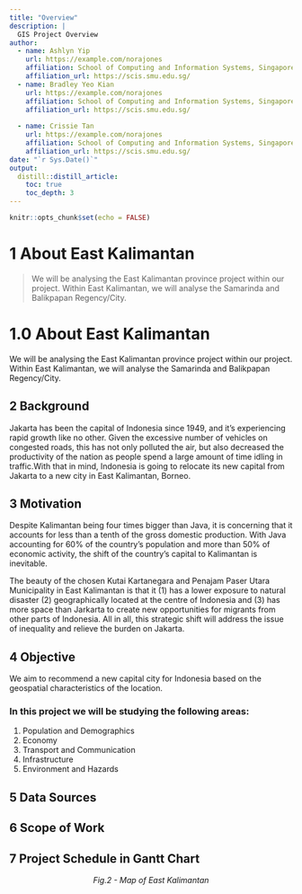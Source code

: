 ```yaml
---
title: "Overview"
description: |
  GIS Project Overview
author:
  - name: Ashlyn Yip 
    url: https://example.com/norajones
    affiliation: School of Computing and Information Systems, Singapore Management University
    affiliation_url: https://scis.smu.edu.sg/
  - name: Bradley Yeo Kian 
    url: https://example.com/norajones
    affiliation: School of Computing and Information Systems, Singapore Management University
    affiliation_url: https://scis.smu.edu.sg/
    
  - name: Crissie Tan 
    url: https://example.com/norajones
    affiliation: School of Computing and Information Systems, Singapore Management University
    affiliation_url: https://scis.smu.edu.sg/
date: "`r Sys.Date()`"
output: 
  distill::distill_article:
    toc: true
    toc_depth: 3
---
```


```r
knitr::opts_chunk$set(echo = FALSE)
```

# 1 About East Kalimantan
> We will be analysing the East Kalimantan province project within our project. Within East Kalimantan, we will analyse the Samarinda and Balikpapan Regency/City.

# 1.0 About East Kalimantan
We will be analysing the East Kalimantan province project within our project. Within East Kalimantan, we will analyse the Samarinda and Balikpapan Regency/City.


## 2 Background

Jakarta has been the capital of Indonesia since 1949, and it's experiencing rapid growth like no other. Given the excessive number of vehicles on congested roads, this has not only polluted the air, but also decreased the productivity of the nation as people spend a large amount of time idling in traffic.With that in mind, Indonesia is going to relocate its new capital from Jakarta to a new city in East Kalimantan, Borneo. 

## 3 Motivation 
Despite Kalimantan being four times bigger than Java, it is concerning that it accounts for less than a tenth of the gross domestic production. With Java accounting for 60% of the country’s population and more than 50% of economic activity, the shift of the country’s capital to Kalimantan is inevitable. 

The beauty of the chosen Kutai Kartanegara and Penajam Paser Utara Municipality in East Kalimantan is that it (1) has a lower exposure to natural disaster (2) geographically located at the centre of Indonesia and (3) has more space than Jarkarta to create new opportunities for migrants from other parts of Indonesia. All in all, this strategic shift will address the issue of inequality and relieve the burden on Jakarta. 

## 4 Objective
We aim to recommend a new capital city for Indonesia based on the geospatial characteristics of the location.

### In this project we will be studying the following areas: 
1. Population and Demographics  
2. Economy
3. Transport and Communication
4. Infrastructure
5. Environment and Hazards

## 5 Data Sources

## 6 Scope of Work

## 7 Project Schedule in Gantt Chart

![]()
<center>
  *Fig.2 - Map of East Kalimantan*
</center>



